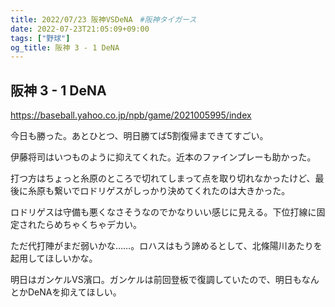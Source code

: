 ```yaml
---
title: 2022/07/23 阪神VSDeNA　#阪神タイガース
date: 2022-07-23T21:05:09+09:00
tags: ["野球"]
og_title: 阪神 3 - 1 DeNA
---
```


## 阪神 3 - 1 DeNA

https://baseball.yahoo.co.jp/npb/game/2021005995/index

今日も勝った。あとひとつ、明日勝てば5割復帰まできてすごい。

伊藤将司はいつものように抑えてくれた。近本のファインプレーも助かった。

打つ方はちょっと糸原のところで切れてしまって点を取り切れなかったけど、最後に糸原も繋いでロドリゲスがしっかり決めてくれたのは大きかった。

ロドリゲスは守備も悪くなさそうなのでかなりいい感じに見える。下位打線に固定されたらめちゃくちゃデカい。

ただ代打陣がまだ弱いかな……。ロハスはもう諦めるとして、北條陽川あたりを起用してほしいかな。

明日はガンケルVS濱口。ガンケルは前回登板で復調していたので、明日もなんとかDeNAを抑えてほしい。
